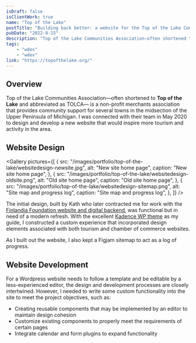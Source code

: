```yaml
---
isDraft: false
isClientWork: true
name: "Top of the Lake"
postTitle: "Building back better: a website for the Top of the Lake Communities Association"
pubDate: "2022-8-15"
description: "Top of the Lake Communities Association—often shortened to Top of the Lake and abbreviated as TOLCA— is a non-profit merchants association that provides community support for several towns in the midsection of the Upper Peninsula of Michigan. I was connected with their team in May 2020 to design and develop a new website that would inspire more tourism and activity in the area."
tags:
    - "wdes"
    - "wdev"
link: "https://topofthelake.org/"
---
```



## Overview

Top of the Lake Communities Association—often shortened to **Top of the Lake** and abbreviated as TOLCA— is a non-profit merchants association that provides community support for several towns in the midsection of the Upper Peninsula of Michigan. I was connected with their team in May 2020 to design and develop a new website that would inspire more tourism and activity in the area.

## Website Design

<Gallery
	pictures={[
		{
			src: "/images/portfolio/top-of-the-lake/websitedesign-newsite.jpg",
			alt: "New site home page",
			caption: "New site home page",
		},
		{
			src: "/images/portfolio/top-of-the-lake/websitedesign-oldsite.png",
			alt: "Old site home page",
			caption: "Old site home page",
		},
		{
			src: "/images/portfolio/top-of-the-lake/websitedesign-sitemap.png",
			alt: "Site map and progress log",
			caption: "Site map and progress log",
		},
	]}
/>

The initial design, built by Kath who later contracted me for work with the [Finlandia Foundation website and digital backend](./finlandia-foundation), was functional but in need of a modern refresh. With the excellent [Kadence WP theme](https://www.kadencewp.com/) as my guide, I constructed a custom experience that incorporated design elements associated with both tourism and chamber of commerce websites.

As I built out the website, I also kept a Figjam sitemap to act as a log of progress.

## Website Development

For a Wordpress website needs to follow a template and be editable by a less-experienced editor, the design and development processes are closely intertwined. However, I needed to write some custom functionality into the site to meet the project objectives, such as:

-   Creating reusable components that may be implemented by an editor to maintain design cohesion
-   Customize existing components to properly meet the requirements of certain pages
-   Integrate calendar and form plugins to expand functionality
